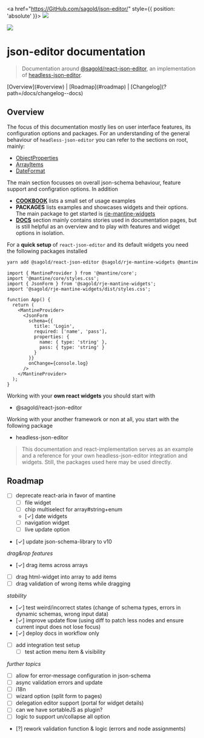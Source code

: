 
<Meta title="Introduction" />

<a href="https://GitHub.com/sagold/json-editor/" style={{ position: 'absolute' }}>
  <img src="https://badgen.net/badge/icon/github?icon=github&label" />
</a>

<div
  style={{
    margin: 0,
    display: 'flex',
    justifyContent: 'center',
    borderBottom: '1px solid #333',
    overflow: 'hidden',
    padding: '0 4em'
  }}
>
  <img src={logo} style={{ marginBottom: -1, width: '100%', maxWidth: 400 }} />
</div>

<h1 style={{ textAlign: 'center' }}>json-editor documentation</h1>

> Documentation around [@sagold/react-json-editor](https://github.com/sagold/json-editor/tree/main/packages/react-json-editor), an implementation of [headless-json-editor](https://github.com/sagold/json-editor/tree/main/packages/headless-json-editor).

<NpmPackageName name="@sagold/react-json-editor" />

<div style={{ textAlign: 'center' }}>
  [Overview](#overview) | [Roadmap](#roadmap) | [Changelog](?path=/docs/changelog--docs)
</div>

## Overview

The focus of this documentation mostly lies on user interface features, its configuration options and packages. For an understanding of the general behaviour of `headless-json-editor` you can refer to the sections on root, mainly:

- [ObjectProperties](?path=/docs/objectproperties--docs)
- [ArrayItems](?path=/docs/arrayitems--docs)
- [DateFormat](?path=/docs/dateformats--docs)

The main section focusses on overall json-schema behaviour, feature support and configration options. In addition

- [**COOKBOOK**](?path=/docs/cookbook-conditionalforms--docs) lists a small set of usage examples
- **PACKAGES** lists examples and showcases widgets and their options. The main package to get started is [rje-mantine-widgets](?path=/docs/packages-rje-mantine-widgets-overview--docs)
- [**DOCS**](/?path=/story/docs-arrayitems--items-array) section mainly contains stories used in documentation pages, but is still helpful as an overview and to play with features and widget options in isolation.

For a **quick setup** of `react-json-editor` and its default widgets you need the following packages installed

```sh
yarn add @sagold/react-json-editor @sagold/rje-mantine-widgets @mantine/core @mantine/hooks @mantine/dates
```

```tsx
import { MantineProvider } from '@mantine/core';
import '@mantine/core/styles.css';
import { JsonForm } from '@sagold/rje-mantine-widgets';
import '@sagold/rje-mantine-widgets/dist/styles.css';

function App() {
  return (
    <MantineProvider>
      <JsonForm
        schema={{
          title: 'Login',
          required: ['name', 'pass'],
          properties: {
            name: { type: 'string' },
            pass: { type: 'string' }
          }
        }}
        onChange={console.log}
      />
    </MantineProvider>
  );
}
```

Working with your **own react widgets** you should start with

- @sagold/react-json-editor

Working with your another framework or non at all, you start with the following package

- headless-json-editor

> This documentation and react-implementation serves as an example and a reference for your own headless-json-editor integration and widgets. Still, the packages used here may be used directly.

## Roadmap

- [ ] deprecate react-aria in favor of mantine
  - [ ] file widget
  - [ ] chip multiselect for array#string+enum
  - [✓] date widgets
  - [ ] navigation widget
  - [ ] live update option
- [✓] update json-schema-library to v10

_drag&rop features_

- [✓] drag items across arrays
- [ ] drag html-widget into array to add items
- [ ] drag validation of wrong items while dragging

_stability_

- [✓] test weird/incorrect states (change of schema types, errors in dynamic schemas, wrong input data)
- [✓] improve update flow (using diff to patch less nodes and ensure current input does not lose focus)
- [✓] deploy docs in workflow only
- [ ] add integration test setup
  - [ ] test action menu item & visibility

_further topics_

- [ ] allow for error-message configuration in json-schema
- [ ] async validation errors and update
- [ ] i18n
- [ ] wizard option (split form to pages)
- [ ] delegation editor support (portal for widget details)
- [ ] can we have sortableJS as plugin?
- [ ] logic to support un/collapse all option
- [?] rework validation function & logic (errors and node assignments)
